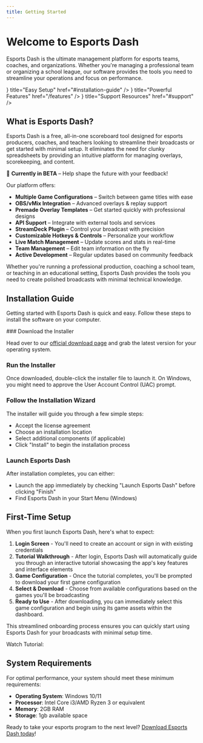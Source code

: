 ```yaml
---
title: Getting Started
---
```




# Welcome to Esports Dash


Esports Dash is the ultimate management platform for esports teams, coaches, and organizations. Whether you're managing a professional team or organizing a school league, our software provides the tools you need to streamline your operations and focus on performance.

<Cards>
  <Cards.Card
    icon={<Download/>}
    title="Easy Setup"
    href="#installation-guide"
  />
  <Cards.Card
    icon={<Zap/>}
    title="Powerful Features"
    href="/features"
  />
  <Cards.Card
    icon={<Headphones/>}
    title="Support Resources"
    href="#support"
  />
</Cards>

## What is Esports Dash?

Esports Dash is a free, all-in-one scoreboard tool designed for esports producers, coaches, and teachers looking to streamline their broadcasts or get started with minimal setup. It eliminates the need for clunky spreadsheets by providing an intuitive platform for managing overlays, scorekeeping, and content.

🚀 **Currently in BETA** – Help shape the future with your feedback!

Our platform offers:

- **Multiple Game Configurations** – Switch between game titles with ease
- **OBS/vMix Integration** – Advanced overlays & replay support
- **Premade Overlay Templates** – Get started quickly with professional designs
- **API Support** – Integrate with external tools and services
- **StreamDeck Plugin** – Control your broadcast with precision
- **Customizable Hotkeys & Controls** – Personalize your workflow
- **Live Match Management** – Update scores and stats in real-time
- **Team Management** – Edit team information on the fly
- **Active Development** – Regular updates based on community feedback

Whether you're running a professional production, coaching a school team, or teaching in an educational setting, Esports Dash provides the tools you need to create polished broadcasts with minimal technical knowledge.
## Installation Guide

Getting started with Esports Dash is quick and easy. Follow these steps to install the software on your computer.

<Steps>
  ### Download the Installer
  
  Head over to our [official download page](https://esportsdash.com/download) and grab the latest version for your operating system.
  
  ### Run the Installer
  
  Once downloaded, double-click the installer file to launch it. On Windows, you might need to approve the User Account Control (UAC) prompt.
  
  ### Follow the Installation Wizard
  
  The installer will guide you through a few simple steps:
  - Accept the license agreement
  - Choose an installation location
  - Select additional components (if applicable)
  - Click "Install" to begin the installation process
  
  ### Launch Esports Dash
  
  After installation completes, you can either:
  - Launch the app immediately by checking "Launch Esports Dash" before clicking "Finish"
  - Find Esports Dash in your Start Menu (Windows)
</Steps>

## First-Time Setup

When you first launch Esports Dash, here's what to expect:

1. **Login Screen** - You'll need to create an account or sign in with existing credentials
2. **Tutorial Walkthrough** - After login, Esports Dash will automatically guide you through an interactive tutorial showcasing the app's key features and interface elements
3. **Game Configuration** - Once the tutorial completes, you'll be prompted to download your first game configuration
4. **Select & Download** - Choose from available configurations based on the games you'll be broadcasting
5. **Ready to Use** - After downloading, you can immediately select this game configuration and begin using its game assets within the dashboard.

This streamlined onboarding process ensures you can quickly start using Esports Dash for your broadcasts with minimal setup time.

Watch Tutorial:


<YouTube id="6Uu1DPIMhLM" width="70%" height="70%" /> 



## System Requirements

For optimal performance, your system should meet these minimum requirements:

- **Operating System**: Windows 10/11
- **Processor**: Intel Core i3/AMD Ryzen 3 or equivalent
- **Memory**: 2GB RAM
- **Storage**: 1gb available space

Ready to take your esports program to the next level? [Download Esports Dash today](https://esportsdash.com/downloads)!